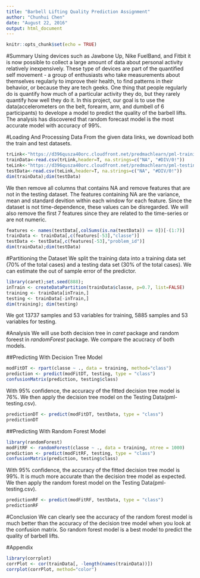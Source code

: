 ```yaml
---
title: "Barbell Lifting Quality Prediction Assignment"
author: "Chunhui Chen"
date: "August 22, 2016"
output: html_document
---
```


```r
knitr::opts_chunk$set(echo = TRUE)
```

#Summary
Using devices such as Jawbone Up, Nike FuelBand, and Fitbit it is now possible to collect a large amount of data about personal activity relatively inexpensively. These type of devices are part of the quantified self movement - a group of enthusiasts who take measurements about themselves regularly to improve their health, to find patterns in their behavior, or because they are tech geeks. One thing that people regularly do is quantify how much of a particular activity they do, but they rarely quantify how well they do it. In this project, our goal is to use the data(accelerometers on the belt, forearm, arm, and dumbell of 6 participants) to develope a model to predict the quality of the barbell lifts. The analysis has discovered that random forecast model is the most accurate model with accuracy of 99%.

#Loading And Processing Data
From the given data links, we download both the train and test datasets.
```r
trLink<-"https://d396qusza40orc.cloudfront.net/predmachlearn/pml-training.csv"
trainData<-read.csv(trLink,header=T, na.strings=c("NA", "#DIV/0!"))
teLink<-"https://d396qusza40orc.cloudfront.net/predmachlearn/pml-testing.csv"
testData<-read.csv(teLink,header=T, na.strings=c("NA", "#DIV/0!"))
dim(trainData);dim(testData)
```

We then remove all columns that contains NA and remove features that are not in the testing dataset. The features containing NA are the variance, mean and standard devition within each window for each feature. Since the dataset is not time-dependence, these values can be disregarded. We will also remove the first 7 features since they are related to the time-series or are not numeric.

```r
features <- names(testData[,colSums(is.na(testData)) == 0])[-(1:7)]
trainData <- trainData[,c(features[-53],"classe")]
testData <- testData[,c(features[-53],"problem_id")]
dim(trainData);dim(testData)
```

#Partitioning the Dataset
We split the training data into a training data set (70% of the total cases) and a testing data set (30% of the total cases). We can estimate the out of sample error of the predictor.

```r
library(caret);set.seed(888);
inTrain <- createDataPartition(trainData$classe, p=0.7, list=FALSE)
training <- trainData[inTrain,]
testing <- trainData[-inTrain,]
dim(training); dim(testing)
```

We got 13737 samples and 53 variables for training, 5885 samples and 53 variables for testing.

#Analysis
We will use both decision tree in *caret* package and random foreest in *randomForest* package. We compare the acucracy of both models.

##Predicting With Decision Tree Model
```r
modFitDT <- rpart(classe ~ ., data = training, method="class")
prediction <- predict(modFitDT, testing, type = "class")
confusionMatrix(prediction, testing$class)
```
With 95% confidence, the accuracy of the fitted decision tree model is 76%. We then apply the decision tree model on the Testing Data(pml-testing.csv).
```r
predictionDT <- predict(modFitDT, testData, type = "class")
predictionDT
```

##Predicting With Random Forest Model
```r
library(randomForest)
modFitRF <- randomForest(classe ~ ., data = training, ntree = 1000)
prediction <- predict(modFitRF, testing, type = "class")
confusionMatrix(prediction, testing$class)
```
With 95% confidence, the accuracy of the fitted decision tree model is 99%. It is much more accurate than the decision tree model as expected. We then apply the random forest model on the Testing Data(pml-testing.csv).
```r
predictionRF <- predict(modFitRF, testData, type = "class")
predictionRF
```

#Conclusion
We can clearly see the accuracy of the random forest model is much better than the accuracy of the decision tree model when you look at the confusion matrix. So random forest model is a best model to predict the quality of barbell lifts.

#Appendix
```r
library(corrplot)
corrPlot <- cor(trainData[, -length(names(trainData))])
corrplot(corrPlot, method="color")
```
